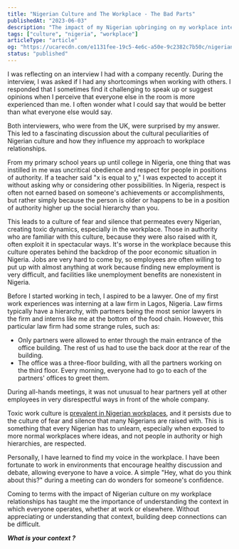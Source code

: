 ```yaml
---
title: "Nigerian Culture and The Workplace - The Bad Parts"
publishedAt: "2023-06-03"
description: "The impact of my Nigerian upbringing on my workplace interactions."
tags: ["culture", "nigeria", "workplace"]
articleType: "article"
og: "https://ucarecdn.com/e1131fee-19c5-4e6c-a50e-9c2382c7b50c/nigeriancultureandtheworkplace.png"
status: "published"
---
```


I was reflecting on an interview I had with a company recently. During the interview, I was asked if I had any shortcomings when working with others. I responded that I sometimes find it challenging to speak up or suggest opinions when I perceive that everyone else in the room is more experienced than me. I often wonder what I could say that would be better than what everyone else would say.

Both interviewers, who were from the UK, were surprised by my answer. This led to a fascinating discussion about the cultural peculiarities of Nigerian culture and how they influence my approach to workplace relationships.

From my primary school years up until college in Nigeria, one thing that was instilled in me was uncritical obedience and respect for people in positions of authority. If a teacher said "x is equal to y," I was expected to accept it without asking why or considering other possibilities. In Nigeria, respect is often not earned based on someone's achievements or accomplishments, but rather simply because the person is older or happens to be in a position of authority higher up the social hierarchy than you.

This leads to a culture of fear and silence that permeates every Nigerian, creating toxic dynamics, especially in the workplace. Those in authority who are familiar with this culture, because they were also raised with it, often exploit it in spectacular ways. It's worse in the workplace because this culture operates behind the backdrop of the poor economic situation in Nigeria. Jobs are very hard to come by, so employees are often willing to put up with almost anything at work because finding new employment is very difficult, and facilities like unemployment benefits are nonexistent in Nigeria.

Before I started working in tech, I aspired to be a lawyer. One of my first work experiences was interning at a law firm in Lagos, Nigeria. Law firms typically have a hierarchy, with partners being the most senior lawyers in the firm and interns like me at the bottom of the food chain. However, this particular law firm had some strange rules, such as:

- Only partners were allowed to enter through the main entrance of the office building. The rest of us had to use the back door at the rear of the building.
- The office was a three-floor building, with all the partners working on the third floor. Every morning, everyone had to go to each of the partners' offices to greet them.

During all-hands meetings, it was not unusual to hear partners yell at other employees in very disrespectful ways in front of the whole company.

Toxic work culture is [prevalent in Nigerian workplaces](https://www.zikoko.com/life/i-was-used-to-being-silenced-nigerians-on-life-after-leaving-their-toxic-workplaces/), and it persists due to the culture of fear and silence that many Nigerians are raised with. This is something that every Nigerian has to unlearn, especially when exposed to more normal workplaces where ideas, and not people in authority or high hierarchies, are respected.

Personally, I have learned to find my voice in the workplace. I have been fortunate to work in environments that encourage healthy discussion and debate, allowing everyone to have a voice. A simple "Hey, what do you think about this?" during a meeting can do wonders for someone's confidence.

Coming to terms with the impact of Nigerian culture on my workplace relationships has taught me the importance of understanding the context in which everyone operates, whether at work or elsewhere. Without appreciating or understanding that context, building deep connections can be difficult.

_**What is your context ?**_

